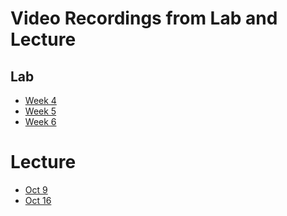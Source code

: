 # Video Recordings from Lab and Lecture {.unnumbered}



## Lab
 
- [Week 4](https://mediaspace.wisc.edu/media/lab_04_claire/1_l1mfwvlq)
- [Week 5](https://mediaspace.wisc.edu/media/lab_05_claire/1_i06aljoy)
- [Week 6](https://mediaspace.wisc.edu/media/lab_06_coco/1_1b8aqlu9)

# Lecture

- [Oct 9](https://mediaspace.wisc.edu/media/lecture_2024_10_09/1_gsb1ai91 )
- [Oct 16](https://mediaspace.wisc.edu/media/lecture_2024_10_16/1_i5aix5ax)
